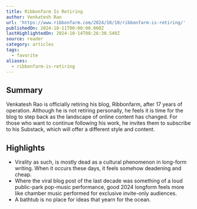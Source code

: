 ```yaml
---
title: Ribbonfarm Is Retiring
author: Venkatesh Rao
url: 'https://www.ribbonfarm.com/2024/10/10/ribbonfarm-is-retiring/'
publishedOn: 2024-10-11T00:00:00.000Z
lastHighlightedOn: 2024-10-14T08:26:30.540Z
source: reader
category: articles
tags:
  - favorite
aliases:
  - ribbonfarm-is-retiring
---
```

## Summary

Venkatesh Rao is officially retiring his blog, Ribbonfarm, after 17 years of operation. Although he is not retiring personally, he feels it is time for the blog to step back as the landscape of online content has changed. For those who want to continue following his work, he invites them to subscribe to his Substack, which will offer a different style and content.

## Highlights
- Virality as such, is mostly dead as a cultural phenomenon in long-form writing. When it occurs these days, it feels somehow deadening and cheap.
- Where the viral blog post of the last decade was something of a loud public-park pop-music performance, good 2024 longform feels more like chamber music performed for exclusive invite-only audiences.
- A bathtub is no place for ideas that yearn for the ocean.
